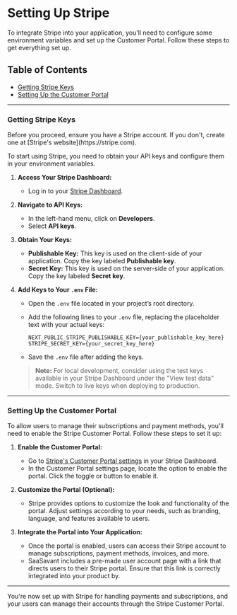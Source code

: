 
# Setting Up Stripe

To integrate Stripe into your application, you’ll need to configure some environment variables and set up the Customer Portal. Follow these steps to get everything set up.

## Table of Contents

- [Getting Stripe Keys](#getting-stripe-keys)
- [Setting Up the Customer Portal](#setting-up-the-customer-portal)

---

### **Getting Stripe Keys**

<Callout emoji="📣">
  Before you proceed, ensure you have a Stripe account. If you don't, create one at [Stripe's website](https://stripe.com).
</Callout>

To start using Stripe, you need to obtain your API keys and configure them in your environment variables.

1. **Access Your Stripe Dashboard:**
   - Log in to your [Stripe Dashboard](https://dashboard.stripe.com/).


2. **Navigate to API Keys:**
   - In the left-hand menu, click on **Developers**.
   - Select **API keys**.


3. **Obtain Your Keys:**
   - **Publishable Key:** This key is used on the client-side of your application. Copy the key labeled **Publishable key**.
   - **Secret Key:** This key is used on the server-side of your application. Copy the key labeled **Secret key**.


4. **Add Keys to Your `.env` File:**
   - Open the `.env` file located in your project’s root directory.
   - Add the following lines to your `.env` file, replacing the placeholder text with your actual keys:

     ```env
     NEXT_PUBLIC_STRIPE_PUBLISHABLE_KEY={your_publishable_key_here}
     STRIPE_SECRET_KEY={your_secret_key_here}
     ```

   - Save the `.env` file after adding the keys.

   > **Note:** For local development, consider using the test keys available in your Stripe Dashboard under the "View test data" mode. Switch to live keys when deploying to production.

---

### **Setting Up the Customer Portal**

To allow users to manage their subscriptions and payment methods, you'll need to enable the Stripe Customer Portal. Follow these steps to set it up:

1. **Enable the Customer Portal:**
   - Go to [Stripe's Customer Portal settings](https://dashboard.stripe.com/settings/billing/portal) in your Stripe Dashboard.
   - In the Customer Portal settings page, locate the option to enable the portal. Click the toggle or button to enable it.

2. **Customize the Portal (Optional):**
   - Stripe provides options to customize the look and functionality of the portal. Adjust settings according to your needs, such as branding, language, and features available to users.

3. **Integrate the Portal into Your Application:**
   - Once the portal is enabled, users can access their Stripe account to manage subscriptions, payment methods, invoices, and more.
   - SaaSavant includes a pre-made user account page with a link that directs users to their Stripe portal. Ensure that this link is correctly integrated into your product by.

---

You&apos;re now set up with Stripe for handling payments and subscriptions, and your users can manage their accounts through the Stripe Customer Portal.
